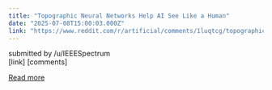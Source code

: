 ```yaml
---
title: "Topographic Neural Networks Help AI See Like a Human"
date: "2025-07-08T15:00:03.000Z"
link: "https://www.reddit.com/r/artificial/comments/1luqtcg/topographic_neural_networks_help_ai_see_like_a/"
---
```


submitted by    /u/IEEESpectrum  
 [link]   [comments]

[Read more](https://www.reddit.com/r/artificial/comments/1luqtcg/topographic_neural_networks_help_ai_see_like_a/)
